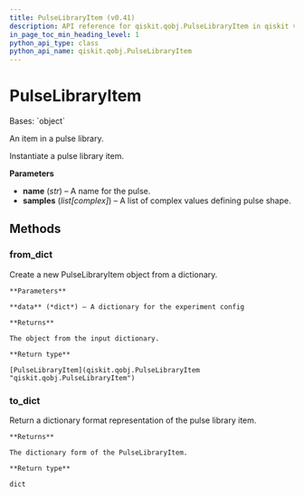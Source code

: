 ```yaml
---
title: PulseLibraryItem (v0.41)
description: API reference for qiskit.qobj.PulseLibraryItem in qiskit v0.41
in_page_toc_min_heading_level: 1
python_api_type: class
python_api_name: qiskit.qobj.PulseLibraryItem
---
```


# PulseLibraryItem

<Class id="qiskit.qobj.PulseLibraryItem" isDedicatedPage={true} github="https://github.com/qiskit/qiskit/tree/stable/0.23/qiskit/qobj/pulse_qobj.py" signature="PulseLibraryItem(name, samples)" modifiers="class">
  Bases: `object`

  An item in a pulse library.

  Instantiate a pulse library item.

  **Parameters**

  *   **name** (*str*) – A name for the pulse.
  *   **samples** (*list\[complex]*) – A list of complex values defining pulse shape.

  ## Methods

  <span id="qiskit-qobj-pulselibraryitem-from-dict" />

  ### from\_dict

  <Function id="qiskit.qobj.PulseLibraryItem.from_dict" signature="PulseLibraryItem.from_dict(data)" modifiers="classmethod">
    Create a new PulseLibraryItem object from a dictionary.

    **Parameters**

    **data** (*dict*) – A dictionary for the experiment config

    **Returns**

    The object from the input dictionary.

    **Return type**

    [PulseLibraryItem](qiskit.qobj.PulseLibraryItem "qiskit.qobj.PulseLibraryItem")
  </Function>

  <span id="qiskit-qobj-pulselibraryitem-to-dict" />

  ### to\_dict

  <Function id="qiskit.qobj.PulseLibraryItem.to_dict" signature="PulseLibraryItem.to_dict()">
    Return a dictionary format representation of the pulse library item.

    **Returns**

    The dictionary form of the PulseLibraryItem.

    **Return type**

    dict
  </Function>
</Class>


